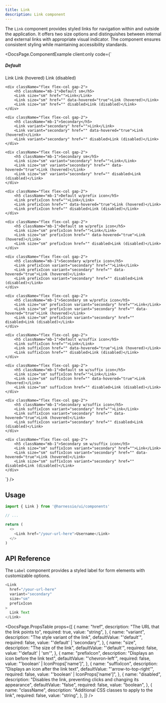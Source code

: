 ```yaml
---
title: Link
description: Link component
---
```


The `Link` component provides styled links for navigation within and outside the application. It offers two size options and distinguishes between internal and external links with appropriate visual indicator. The component ensures consistent styling while maintaining accessibility standards.


<DocsPage.ComponentExample
  client:only
  code={`<div className="grid grid-cols-2 gap-4">
    <div className="flex flex-col gap-2">
        <h5 className="mb-1">Default</h5>
        <Link href="">Link</Link>
        <Link href="" data-hovered="true">Link (hovered)</Link>
        <Link href="" disabled>Link (disabled)</Link>
    </div>
    
    <div className="flex flex-col gap-2">
        <h5 className="mb-1">Default sm</h5>
        <Link size="sm" href="">Link</Link>
        <Link size="sm" href="" data-hovered="true">Link (hovered)</Link>
        <Link size="sm" href="" disabled>Link (disabled)</Link>
    </div>

    <div className="flex flex-col gap-2">
        <h5 className="mb-1">Secondary</h5>
        <Link variant="secondary" href="">Link</Link>
        <Link variant="secondary" href="" data-hovered="true">Link (hovered)</Link>
        <Link variant="secondary" href="" disabled>Link (disabled)</Link>
    </div>

    <div className="flex flex-col gap-2">
        <h5 className="mb-1">Secondary sm</h5>
        <Link size="sm" variant="secondary" href="">Link</Link>
        <Link size="sm" variant="secondary" href="" data-hovered="true">Link (hovered)</Link>
        <Link size="sm" variant="secondary" href="" disabled>Link (disabled)</Link>
    </div>

    <div className="flex flex-col gap-2">
        <h5 className="mb-1">Default w/prefix icon</h5>
        <Link prefixIcon href="">Link</Link>
        <Link prefixIcon href="" data-hovered="true">Link (hovered)</Link>
        <Link prefixIcon href="" disabled>Link (disabled)</Link>
    </div>

    <div className="flex flex-col gap-2">
        <h5 className="mb-1">Default sm w/prefix icon</h5>
        <Link size="sm" prefixIcon href="">Link</Link>
        <Link size="sm" prefixIcon href="" data-hovered="true">Link (hovered)</Link>
        <Link size="sm" prefixIcon href="" disabled>Link (disabled)</Link>
    </div>

    <div className="flex flex-col gap-2">
        <h5 className="mb-1">Secondary w/prefix icon</h5>
        <Link prefixIcon variant="secondary" href="">Link</Link>
        <Link prefixIcon variant="secondary" href="" data-hovered="true">Link (hovered)</Link>
        <Link prefixIcon variant="secondary" href="" disabled>Link (disabled)</Link>
    </div>

    <div className="flex flex-col gap-2">
        <h5 className="mb-1">Secondary sm w/prefix icon</h5>
        <Link size="sm" prefixIcon variant="secondary" href="">Link</Link>
        <Link size="sm" prefixIcon variant="secondary" href="" data-hovered="true">Link (hovered)</Link>
        <Link size="sm" prefixIcon variant="secondary" href="" disabled>Link (disabled)</Link>
    </div>

    <div className="flex flex-col gap-2">
        <h5 className="mb-1">Default w/suffix icon</h5>
        <Link suffixIcon href="">Link</Link>
        <Link suffixIcon href="" data-hovered="true">Link (hovered)</Link>
        <Link suffixIcon href="" disabled>Link (disabled)</Link>
    </div>

    <div className="flex flex-col gap-2">
        <h5 className="mb-1">Default sm w/suffix icon</h5>
        <Link size="sm" suffixIcon href="">Link</Link>
        <Link size="sm" suffixIcon href="" data-hovered="true">Link (hovered)</Link>
        <Link size="sm" suffixIcon href="" disabled>Link (disabled)</Link>
    </div>

    <div className="flex flex-col gap-2">
        <h5 className="mb-1">Secondary w/suffix icon</h5>
        <Link suffixIcon variant="secondary" href="">Link</Link>
        <Link suffixIcon variant="secondary" href="" data-hovered="true">Link (hovered)</Link>
        <Link suffixIcon variant="secondary" href="" disabled>Link (disabled)</Link>
    </div>

    <div className="flex flex-col gap-2">
        <h5 className="mb-1">Secondary sm w/suffix icon</h5>
        <Link size="sm" suffixIcon variant="secondary" href="">Link</Link>
        <Link size="sm" suffixIcon variant="secondary" href="" data-hovered="true">Link (hovered)</Link>
        <Link size="sm" suffixIcon variant="secondary" href="" disabled>Link (disabled)</Link>
    </div>

</div>`}
/>

## Usage

```typescript jsx
import { Link } from '@harnessio/ui/components'

// ...

return (
  <>
    <Link href="/your-url-here">Username</Link>
  </>
)
```

## API Reference

The `Label` component provides a styled label for form elements with customizable options.

```typescript jsx
<Link
  href="/your-url-here"
  variant="secondary"
  size="sm"
  prefixIcon
>
  Link Text
</Link>
```

<DocsPage.PropsTable
  props={[
    {
      name: "href",
      description: "The URL that the link points to",
      required: true,
      value: "string",
    },
    {
      name: "variant",
      description: "The style variant of the link",
      defaultValue: "'default'",
      required: false,
      value: "'default' | 'secondary'",
    },
    {
      name: "size",
      description: "The size of the link",
      defaultValue: "'default'",
      required: false,
      value: "'default' | 'sm'",
    },
    {
      name: "prefixIcon",
      description: "Displays an icon before the link text",
      defaultValue: "'chevron-left'",
      required: false,
      value: "'boolean' | IconProps['name']",
    },
    {
      name: "suffixIcon",
      description: "Displays an icon after the link text",
      defaultValue: "'arrow-to-top-right'",
      required: false,
      value: "'boolean' | IconProps['name']",
    },
    {
      name: "disabled",
      description:
        "Disables the link, preventing clicks and changing its appearance",
      defaultValue: "false",
      required: false,
      value: "boolean",
    },
    {
      name: "className",
      description: "Additional CSS classes to apply to the link",
      required: false,
      value: "string",
    },
  ]}
/>
